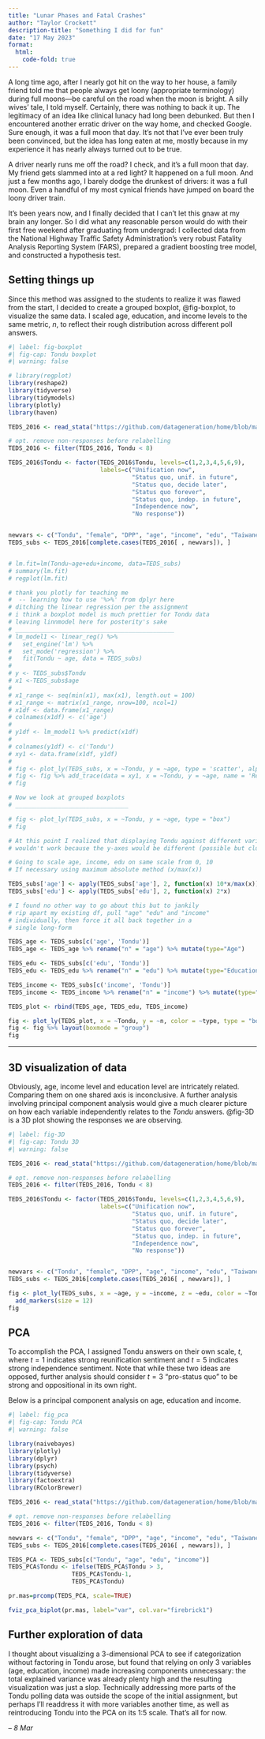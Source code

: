 ```yaml
---
title: "Lunar Phases and Fatal Crashes"
author: "Taylor Crockett"
description-title: "Something I did for fun"
date: "17 May 2023"
format: 
  html:
    code-fold: true
---
```


A long time ago, after I nearly got hit on the way to her house, a family friend told me that people always get loony (appropriate terminology) during full moons---be careful on the road when the moon is bright. A silly wives' tale, I told myself. Certainly, there was nothing to back it up. The legitimacy of an idea like clinical lunacy had long been debunked. But then I encountered another erratic driver on the way home, and checked Google. Sure enough, it was a full moon that day. It's not that I've ever been truly been convinced, but the idea has long eaten at me, mostly because in my experience it has nearly always turned out to be true.

A driver nearly runs me off the road? I check, and it's a full moon that day. My friend gets slammed into at a red light? It happened on a full moon. And just a few months ago, I barely dodge the drunkest of drivers: it was a full moon. Even a handful of my most cynical friends have jumped on board the loony driver train.

It's been years now, and I finally decided that I can't let this gnaw at my brain any longer. So I did what any reasonable person would do with their first free weekend after graduating from undergrad: I collected data from the National Highway Traffic Safety Administration's very robust Fatality Analysis Reporting System (FARS), prepared a gradient boosting tree model, and constructed a hypothesis test.

## Setting things up

Since this method was assigned to the students to realize it was flawed from the start, I decided to create a grouped boxplot, @fig-boxplot, to visualize the same data. I scaled age, education, and income levels to the same metric, $n$, to reflect their rough distribution across different poll answers.

```r
#| label: fig-boxplot
#| fig-cap: Tondu boxplot
#| warning: false

# library(regplot)
library(reshape2)
library(tidyverse)
library(tidymodels)
library(plotly)
library(haven)

TEDS_2016 <- read_stata("https://github.com/datageneration/home/blob/master/DataProgramming/data/TEDS_2016.dta?raw=true")

# opt. remove non-responses before relabelling
TEDS_2016 <- filter(TEDS_2016, Tondu < 8)

TEDS_2016$Tondu <- factor(TEDS_2016$Tondu, levels=c(1,2,3,4,5,6,9), 
                          labels=c("Unification now", 
                                   "Status quo, unif. in future", 
                                   "Status quo, decide later", 
                                   "Status quo forever", 
                                   "Status quo, indep. in future", 
                                   "Independence now", 
                                   "No response"))


newvars <- c("Tondu", "female", "DPP", "age", "income", "edu", "Taiwanese", "Econ_worse")
TEDS_subs <- TEDS_2016[complete.cases(TEDS_2016[ , newvars]), ]


# lm.fit=lm(Tondu~age+edu+income, data=TEDS_subs)
# summary(lm.fit)
# regplot(lm.fit)

# thank you plotly for teaching me
#  -- learning how to use '%>%' from dplyr here
# ditching the linear regression per the assignment
# i think a boxplot model is much prettier for Tondu data
# leaving linnmodel here for posterity's sake
# _____________________________________________
# lm_model1 <- linear_reg() %>% 
#   set_engine('lm') %>% 
#   set_mode('regression') %>%
#   fit(Tondu ~ age, data = TEDS_subs) 
# 
# y <- TEDS_subs$Tondu
# x1 <-TEDS_subs$age
# 
# x1_range <- seq(min(x1), max(x1), length.out = 100)
# x1_range <- matrix(x1_range, nrow=100, ncol=1)
# x1df <- data.frame(x1_range)
# colnames(x1df) <- c('age')
# 
# y1df <- lm_model1 %>% predict(x1df)
# 
# colnames(y1df) <- c('Tondu')
# xy1 <- data.frame(x1df, y1df) 
# 
# fig <- plot_ly(TEDS_subs, x = ~Tondu, y = ~age, type = 'scatter', alpha = 0.65, mode = 'markers', name = 'Age')
# fig <- fig %>% add_trace(data = xy1, x = ~Tondu, y = ~age, name = 'Regression Fit', mode = 'lines', alpha = 1)
# fig

# Now we look at grouped boxplots
# ________________________________

# fig <- plot_ly(TEDS_subs, x = ~Tondu, y = ~age, type = "box")
# fig

# At this point I realized that displaying Tondu against different variables 
# wouldn't work because the y-axes would be different (possible but clunky)

# Going to scale age, income, edu on same scale from 0, 10
# If necessary using maximum absolute method (x/max(x))

TEDS_subs['age'] <- apply(TEDS_subs['age'], 2, function(x) 10*x/max(x))
TEDS_subs['edu'] <- apply(TEDS_subs['edu'], 2, function(x) 2*x)

# I found no other way to go about this but to jankily
# rip apart my existing df, pull "age" "edu" and "income"
# individually, then force it all back together in a
# single long-form

TEDS_age <- TEDS_subs[c('age', 'Tondu')]
TEDS_age <- TEDS_age %>% rename("n" = "age") %>% mutate(type="Age")

TEDS_edu <- TEDS_subs[c('edu', 'Tondu')]
TEDS_edu <- TEDS_edu %>% rename("n" = "edu") %>% mutate(type="Education")

TEDS_income <- TEDS_subs[c('income', 'Tondu')]
TEDS_income <- TEDS_income %>% rename("n" = "income") %>% mutate(type="Income")

TEDS_plot <- rbind(TEDS_age, TEDS_edu, TEDS_income)

fig <- plot_ly(TEDS_plot, x = ~Tondu, y = ~n, color = ~type, type = "box")
fig <- fig %>% layout(boxmode = "group")
fig

```

------------------------------------------------------------------------

## 3D visualization of data

Obviously, age, income level and education level are intricately related. Comparing them on one shared axis is inconclusive. A further analysis involving principal component analysis would give a much clearer picture on how each variable independently relates to the *Tondu* answers. @fig-3D is a 3D plot showing the responses we are observing.

```r
#| label: fig-3D
#| fig-cap: Tondu 3D
#| warning: false

TEDS_2016 <- read_stata("https://github.com/datageneration/home/blob/master/DataProgramming/data/TEDS_2016.dta?raw=true")

# opt. remove non-responses before relabelling
TEDS_2016 <- filter(TEDS_2016, Tondu < 8)

TEDS_2016$Tondu <- factor(TEDS_2016$Tondu, levels=c(1,2,3,4,5,6,9), 
                          labels=c("Unification now", 
                                   "Status quo, unif. in future", 
                                   "Status quo, decide later", 
                                   "Status quo forever", 
                                   "Status quo, indep. in future", 
                                   "Independence now", 
                                   "No response"))


newvars <- c("Tondu", "female", "DPP", "age", "income", "edu", "Taiwanese", "Econ_worse")
TEDS_subs <- TEDS_2016[complete.cases(TEDS_2016[ , newvars]), ]

fig <- plot_ly(TEDS_subs, x = ~age, y = ~income, z = ~edu, color = ~Tondu) %>%
  add_markers(size = 12)
fig
```

## PCA

To accomplish the PCA, I assigned Tondu answers on their own scale, $t$, where $t=1$ indicates strong reunification sentiment and $t=5$ indicates strong independence sentiment. Note that while these two ideas are opposed, further analysis should consider $t=3$ "pro-status quo" to be strong and oppositional in its own right.

Below is a principal component analysis on age, education and income.

```r
#| label: fig_pca
#| fig-cap: Tondu PCA
#| warning: false

library(naivebayes)
library(plotly)
library(dplyr)
library(psych)
library(tidyverse)
library(factoextra)
library(RColorBrewer)

TEDS_2016 <- read_stata("https://github.com/datageneration/home/blob/master/DataProgramming/data/TEDS_2016.dta?raw=true")

# opt. remove non-responses before relabelling
TEDS_2016 <- filter(TEDS_2016, Tondu < 8)

newvars <- c("Tondu", "female", "DPP", "age", "income", "edu", "Taiwanese", "Econ_worse")
TEDS_subs <- TEDS_2016[complete.cases(TEDS_2016[ , newvars]), ]

TEDS_PCA <- TEDS_subs[c("Tondu", "age", "edu", "income")]
TEDS_PCA$Tondu <- ifelse(TEDS_PCA$Tondu > 3,
                  TEDS_PCA$Tondu-1,
                  TEDS_PCA$Tondu)

pr.mas=prcomp(TEDS_PCA, scale=TRUE)

fviz_pca_biplot(pr.mas, label="var", col.var="firebrick1")
```

## Further exploration of data

I thought about visualizing a 3-dimensional PCA to see if categorization without factoring in Tondu arose, but found that relying on only 3 variables (age, education, income) made increasing components unnecessary: the total explained variance was already plenty high and the resulting visualization was just a slop. Technically addressing more parts of the Tondu polling data was outside the scope of the initial assignment, but perhaps I'll readdress it with more variables another time, as well as reintroducing Tondu into the PCA on its 1:5 scale. That's all for now.

*-- 8 Mar*
